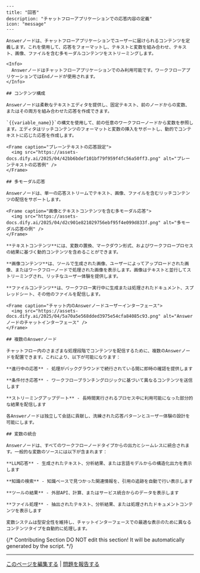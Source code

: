 ```mdx
---
title: "回答"
description: "チャットフローアプリケーションでの応答内容の定義"
icon: "message"
---

Answerノードは、チャットフローアプリケーションでユーザーに届けられるコンテンツを定義します。これを使用して、応答をフォーマットし、テキストと変数を組み合わせ、テキスト、画像、ファイルを含む多モーダルコンテンツをストリーミングします。

<Info>
  Answerノードはチャットフローアプリケーションでのみ利用可能です。ワークフローアプリケーションではEndノードが使用されます。
</Info>

## コンテンツ構成

Answerノードは柔軟なテキストエディタを提供し、固定テキスト、前のノードからの変数、またはその両方を組み合わせた応答を作成できます。

`{{variable_name}}`の構文を使用して、前の任意のワークフローノードから変数を参照します。エディタはリッチコンテンツのフォーマットと変数の挿入をサポートし、動的でコンテキストに応じた応答を作成します。

<Frame caption="プレーンテキストの応答設定">
  <img src="https://assets-docs.dify.ai/2025/04/42bb6bdef101bf79f959f4fc56a50ff3.png" alt="プレーンテキストの応答例" />
</Frame>

## 多モーダル応答

Answerノードは、単一の応答ストリームでテキスト、画像、ファイルを含むリッチコンテンツの配信をサポートします。

<Frame caption="画像とテキストコンテンツを含む多モーダル応答">
  <img src="https://assets-docs.dify.ai/2025/04/d2c901e821029756ebf95f4e099d833f.png" alt="多モーダル応答の例" />
</Frame>

**テキストコンテンツ**には、変数の置換、マークダウン形式、およびワークフロープロセスの結果に基づく動的コンテンツを含めることができます。

**画像コンテンツ**は、ツールで生成された画像、ユーザーによってアップロードされた画像、またはワークフローノードで処理された画像を表示します。画像はテキストと並行してストリーミングされ、リッチなユーザー体験を提供します。

**ファイルコンテンツ**は、ワークフロー実行中に生成または処理されたドキュメント、スプレッドシート、その他のファイルを配信します。

<Frame caption="チャット内のAnswerノードユーザーインターフェース">
  <img src="https://assets-docs.dify.ai/2025/04/5a70a5e568dded3975e54cfa84085c93.png" alt="Answerノードのチャットインターフェース" />
</Frame>

## 複数のAnswerノード

チャットフロー内のさまざまな処理段階でコンテンツを配信するために、複数のAnswerノードを配置できます。これにより、以下が可能になります：

**進行中の応答** - 処理がバックグラウンドで続行されている間に即時の確認を提供します

**条件付き応答** - ワークフローブランチングロジックに基づいて異なるコンテンツを送信します

**ストリーミングアップデート** - 長時間実行されるプロセス中に利用可能になった部分的な結果を配信します

各Answerノードは独立して会話に貢献し、洗練された応答パターンとユーザー体験の設計を可能にします。

## 変数の統合

Answerノードは、すべてのワークフローノードタイプからの出力とシームレスに統合されます。一般的な変数のソースには以下が含まれます：

**LLM応答** - 生成されたテキスト、分析結果、または言語モデルからの構造化出力を表示します

**知識の検索** - 知識ベースで見つかった関連情報を、引用の追跡を自動で行い表示します

**ツールの結果** - 外部API、計算、またはサービス統合からのデータを表示します

**ファイル処理** - 抽出されたテキスト、分析結果、または処理されたドキュメントコンテンツを表示します

変数システムは型安全性を維持し、チャットインターフェースでの最適な表示のために異なるコンテンツタイプを自動的に処理します。
```

{/*
Contributing Section
DO NOT edit this section!
It will be automatically generated by the script.
*/}

---

[このページを編集する](https://github.com/langgenius/dify-docs/edit/main/ja-jp/documja-jptation/pages/nodes/answer.mdx) | [問題を報告する](https://github.com/langgenius/dify-docs/issues/new?template=docs.yml)

